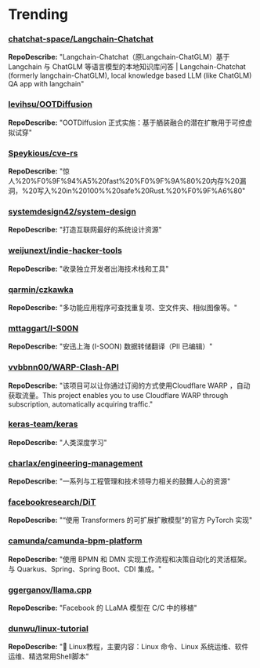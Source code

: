 
# Trending

### [chatchat-space/Langchain-Chatchat](https://github.com/chatchat-space/Langchain-Chatchat)
**RepoDescribe:** "Langchain-Chatchat（原Langchain-ChatGLM）基于 Langchain 与 ChatGLM 等语言模型的本地知识库问答 | Langchain-Chatchat (formerly langchain-ChatGLM), local knowledge based LLM (like ChatGLM) QA app with langchain"
  

### [levihsu/OOTDiffusion](https://github.com/levihsu/OOTDiffusion)
**RepoDescribe:** "OOTDiffusion 正式实施：基于舾装融合的潜在扩散用于可控虚拟试穿"
  

### [Speykious/cve-rs](https://github.com/Speykious/cve-rs)
**RepoDescribe:** "惊人%20%F0%9F%94%A5%20fast%20%F0%9F%9A%80%20内存%20漏洞，%20写入%20in%20100%%20safe%20Rust.%20%F0%9F%A6%80"
  

### [systemdesign42/system-design](https://github.com/systemdesign42/system-design)
**RepoDescribe:** "打造互联网最好的系统设计资源"
  

### [weijunext/indie-hacker-tools](https://github.com/weijunext/indie-hacker-tools)
**RepoDescribe:** "收录独立开发者出海技术栈和工具"
  

### [qarmin/czkawka](https://github.com/qarmin/czkawka)
**RepoDescribe:** "多功能应用程序可查找重复项、空文件夹、相似图像等。"
  

### [mttaggart/I-S00N](https://github.com/mttaggart/I-S00N)
**RepoDescribe:** "安迅上海 (I-SOON) 数据转储翻译（PII 已编辑）"
  

### [vvbbnn00/WARP-Clash-API](https://github.com/vvbbnn00/WARP-Clash-API)
**RepoDescribe:** "该项目可以让你通过订阅的方式使用Cloudflare WARP ，自动获取流量。This project enables you to use Cloudflare WARP  through subscription, automatically acquiring traffic."
  

### [keras-team/keras](https://github.com/keras-team/keras)
**RepoDescribe:** "人类深度学习"
  

### [charlax/engineering-management](https://github.com/charlax/engineering-management)
**RepoDescribe:** "一系列与工程管理和技术领导力相关的鼓舞人心的资源"
  

### [facebookresearch/DiT](https://github.com/facebookresearch/DiT)
**RepoDescribe:** "“使用 Transformers 的可扩展扩散模型”的官方 PyTorch 实现"
  

### [camunda/camunda-bpm-platform](https://github.com/camunda/camunda-bpm-platform)
**RepoDescribe:** "使用 BPMN 和 DMN 实现工作流程和决策自动化的灵活框架。与 Quarkus、Spring、Spring Boot、CDI 集成。"
  

### [ggerganov/llama.cpp](https://github.com/ggerganov/llama.cpp)
**RepoDescribe:** "Facebook 的 LLaMA 模型在 C/C 中的移植"
  

### [dunwu/linux-tutorial](https://github.com/dunwu/linux-tutorial)
**RepoDescribe:** "🐧 Linux教程，主要内容：Linux 命令、Linux 系统运维、软件运维、精选常用Shell脚本"
  